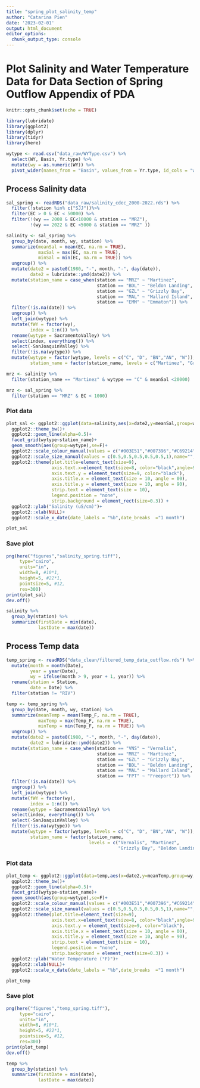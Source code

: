 ```yaml
---
title: "spring_plot_salinity_temp"
author: "Catarina Pien"
date: '2023-02-01'
output: html_document
editor_options: 
  chunk_output_type: console
---
```


# Plot Salinity and Water Temperature Data for Data Section of Spring Outflow Appendix of PDA
```r
knitr::opts_chunk$set(echo = TRUE)
```

```r
library(lubridate)
library(ggplot2)
library(dplyr)
library(tidyr)
library(here)
```


```r
wytype <- read.csv("data_raw/WYType.csv") %>%
  select(WY, Basin, Yr.type) %>%
  mutate(wy = as.numeric(WY)) %>%
  pivot_wider(names_from = "Basin", values_from = Yr.type, id_cols = "wy")
```

## Process Salinity data
```r
sal_spring <- readRDS("data_raw/salinity_cdec_2000-2022.rds") %>%
  filter(!station %in% c("SJJ"))%>%
  filter(EC > 0 & EC < 50000) %>%
  filter(!(wy == 2008 & EC<10000 & station == "MRZ"),
         !(wy == 2022 & EC <5000 & station == "MRZ" ))

salinity <- sal_spring %>%
  group_by(date, month, wy, station) %>%
  summarize(meanSal = mean(EC, na.rm = TRUE),
            maxSal = max(EC, na.rm = TRUE),
            minSal = min(EC, na.rm = TRUE)) %>%
  ungroup() %>%
  mutate(date2 = paste0(1980, "-", month, "-", day(date)),
         date2 = lubridate::ymd(date2)) %>%
  mutate(station_name = case_when(station == "MRZ" ~ "Martinez",
                                  station == "BDL" ~ "Beldon Landing",
                                  station == "GZL" ~ "Grizzly Bay",
                                  station == "MAL" ~ "Mallard Island",
                                  station == "EMM" ~ "Emmaton")) %>%
  filter(!is.na(date)) %>%
  ungroup() %>%
  left_join(wytype) %>%
  mutate(fWY = factor(wy),
         index = 1:n()) %>%
  rename(wytype = SacramentoValley) %>%
  select(index, everything()) %>%
  select(-SanJoaquinValley) %>%
  filter(!is.na(wytype)) %>%
  mutate(wytype = factor(wytype, levels = c("C", "D", "BN","AN", "W")),
         station_name = factor(station_name, levels = c("Martinez", "Grizzly Bay", "Beldon Landing", "Mallard Island", "Emmaton")))
```

```r
mrz <- salinity %>%
  filter(station_name == "Martinez" & wytype == "C" & meanSal <20000)

mrz <- sal_spring %>%
  filter(station == "MRZ" & EC < 1000)
```

### Plot data
```r
plot_sal <- ggplot2::ggplot(data=salinity,aes(x=date2,y=meanSal,group=wy,color=wytype))+
  ggplot2::theme_bw()+
  ggplot2::geom_line(alpha=0.5)+
  facet_grid(wytype~station_name)+
  geom_smooth(aes(group=wytype),se=F)+
  ggplot2::scale_colour_manual(values = c("#003E51","#007396","#C69214","#FF671F","#9A3324")) +
  ggplot2::scale_size_manual(values = c(0.5,0.5,0.5,0.5,0.5,1),name="",labels=c(2017:2022)) +
  ggplot2::theme(plot.title=element_text(size=9), 
                 axis.text.x=element_text(size=8, color="black",angle=90), 
                 axis.text.y = element_text(size=9, color="black"), 
                 axis.title.x = element_text(size = 10, angle = 00), 
                 axis.title.y = element_text(size = 10, angle = 90),
                 strip.text = element_text(size = 10),
                 legend.position = "none",
                 strip.background = element_rect(size=0.3)) + 
  ggplot2::ylab("Salinity (uS/cm)")+
  ggplot2::xlab(NULL)+
  ggplot2::scale_x_date(date_labels = "%b",date_breaks  ="1 month")

plot_sal
```

### Save plot
```r
png(here("figures","salinity_spring.tiff"),
     type="cairo",
     units="in", 
     width=8, #10*1, 
     height=5, #22*1, 
     pointsize=5, #12, 
     res=300)
print(plot_sal)
dev.off()
```

```r
salinity %>%
  group_by(station) %>%
  summarize(firstDate = min(date),
            lastDate = max(date))
```

## Process Temp data
```r
temp_spring <- readRDS("data_clean/filtered_temp_data_outflow.rds") %>%
  mutate(month = month(Date),
         year = year(Date),
         wy = ifelse(month > 9, year + 1, year)) %>%
  rename(station = Station, 
         date = Date) %>%
  filter(station != "RIV")

temp <- temp_spring %>%
  group_by(date, month, wy, station) %>%
  summarize(meanTemp = mean(Temp_F, na.rm = TRUE),
            maxTemp = max(Temp_F, na.rm = TRUE),
            minTemp = min(Temp_F, na.rm = TRUE)) %>%
  ungroup() %>%
  mutate(date2 = paste0(1980, "-", month, "-", day(date)),
         date2 = lubridate::ymd(date2)) %>%
  mutate(station_name = case_when(station == "VNS" ~ "Vernalis",
                                  station == "MRZ" ~ "Martinez",
                                  station == "GZL" ~ "Grizzly Bay",
                                  station == "BDL" ~ "Beldon Landing",
                                  station == "MAL" ~ "Mallard Island",
                                  station == "FPT" ~ "Freeport")) %>%
  filter(!is.na(date)) %>%
  ungroup() %>%
  left_join(wytype) %>%
  mutate(fWY = factor(wy),
         index = 1:n()) %>%
  rename(wytype = SacramentoValley) %>%
  select(index, everything()) %>%
  select(-SanJoaquinValley) %>%
  filter(!is.na(wytype)) %>%
  mutate(wytype = factor(wytype, levels = c("C", "D", "BN","AN", "W")),
         station_name = factor(station_name, 
                               levels = c("Vernalis", "Martinez",  
                                          "Grizzly Bay", "Beldon Landing","Mallard Island",  "Freeport")))
```

### Plot data
```r
plot_temp <- ggplot2::ggplot(data=temp,aes(x=date2,y=meanTemp,group=wy,color=wytype))+
  ggplot2::theme_bw()+
  ggplot2::geom_line(alpha=0.5)+
  facet_grid(wytype~station_name)+
  geom_smooth(aes(group=wytype),se=F)+
  ggplot2::scale_colour_manual(values = c("#003E51","#007396","#C69214","#FF671F","#9A3324")) +
  ggplot2::scale_size_manual(values = c(0.5,0.5,0.5,0.5,0.5,1),name="",labels=c(2017:2022)) +
  ggplot2::theme(plot.title=element_text(size=9), 
                 axis.text.x=element_text(size=8, color="black",angle=90), 
                 axis.text.y = element_text(size=9, color="black"), 
                 axis.title.x = element_text(size = 10, angle = 00), 
                 axis.title.y = element_text(size = 10, angle = 90),
                 strip.text = element_text(size = 10),
                 legend.position = "none",
                 strip.background = element_rect(size=0.3)) + 
  ggplot2::ylab("Water Temperature (°F)")+
  ggplot2::xlab(NULL)+
  ggplot2::scale_x_date(date_labels = "%b",date_breaks  ="1 month")

plot_temp
```


### Save plot
```r
png(here("figures","temp_spring.tiff"),
     type="cairo",
     units="in", 
     width=8, #10*1, 
     height=5, #22*1, 
     pointsize=5, #12, 
     res=300)
print(plot_temp)
dev.off()
```

```r
temp %>%
  group_by(station) %>%
  summarize(firstDate = min(date),
            lastDate = max(date))
```
